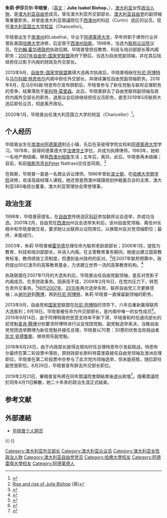{{noteTA
|G1=人名
|G2=地名
|1=zh-tw:茱莉;zh-cn:朱莉:
|2=zh-tw:畢紹普;zh-cn:毕晓普;zh-hk:畢曉普;
|3=zh-cn:阿博特;zh-hk:艾博特;zh-tw:艾伯特;
|4=zh-tw:滕博爾;zh-hant:騰博;zh-cn:特恩布尔;zh-sg:腾博;
|5=zh-cn:澳大利亚联邦;zh:澳大利亞聯邦;zh-tw:澳洲聯邦;zh-hk:澳洲聯邦;
}}
{{Infobox Politician
| honorific-prefix = [[尊敬的|尊敬的]]
| name          = 朱莉·毕晓普 阁下
| original_name = The Hon. Julie Bishop
| honorific-suffix = 
| image         = Portrait of Julie Bishop.jpg
| caption       = 
| small_image   = 
| office        = [[澳大利亚国立大学|澳大利亚国立大学]][[校监|校监]]
| term_start    = 2020年1月1日
| term_end      = 
| predecessor   = Gareth Evans
| successor     = 
| office1        = [[澳大利亚联邦|澳大利亚外交部长]]
| term_start1    = 2013年9月18日
| term_end1      = 2018年8月26日
| primeminister1 = [[托尼·阿博特|托尼·阿博特]]<br>[[马尔科姆·特恩布尔|马尔科姆·特恩布尔]]<br>[[斯科特·莫里森|斯科特·莫里森]]
| predecessor1   = [[鲍勃·卡尔|鲍勃·卡尔]]
| successor1     = [[马里斯·佩恩|马里斯·佩恩]]
| office2       = [[澳大利亚自由党|澳大利亚自由党]]副领袖 
| term_start2   = 2007年12月3日
| term_end2     = 2018年8月24日
| leader2         = {{link-en|布伦丹·纳尔逊|Brendan Nelson}}<br>[[麦肯·腾博|麦肯·腾博]]<br>[[托尼·阿博特|托尼·阿博特]]
| predecessor2    = [[彼得·霍華德·科斯特洛|彼得·科斯特洛]]
| successor2      = [[喬許·弗萊登伯格|喬許·弗萊登伯格]]
| office3        = [[澳大利亚联邦|澳大利亚教育、科技与培训部长]]
| term_start3    = 2006年1月24日
| term_end3      = 2007年11月29日
| primeminister3 = [[约翰·霍华德|约翰·霍华德]]
| predecessor3   = {{link-en|布伦丹·纳尔逊|Brendan Nelson}}
| successor3     = [[朱莉娅·吉拉德|朱莉娅·吉拉德]] 
| office4        = [[澳大利亚联邦|澳大利亚联邦]][[众议院|众议院]][[议员|议员]] 
| term_start4   = 1998年10月3日
| term_end4     = 2019年4月11日
| predecessor4  = {{link-en|Allan Rocher}}
| successor4    = {{tsl|en|Celia Hammond (politician)||Celia Hammond}}
| constituency4 = [[西澳州|西澳州]][[科廷_(澳大利亚国会选区)|科廷]]
| majority4     = 67.75% <ref>[http://vtr.aec.gov.au/HouseDivisionFirstPrefs-17496-238.htm 澳大利亚联邦选举委员会－科廷选区2013年选举结果] {{webarchive|url=https://web.archive.org/web/20130911040347/http://vtr.aec.gov.au/HouseDivisionFirstPrefs-17496-238.htm |date=2013-09-11 }} （英）</ref>
| birth_date    ={{birth date and age|1956|7|17}} 
| birth_place   = [[澳大利亚|澳大利亚]][[南澳州|南澳州]]{{link-en|Lobethal|Lobethal, South Australia}}
| death_date    = 
| death_place   = 
| party         = [[澳大利亚自由党|澳大利亚自由党]]
| spouse        = Neil Gillion (1983-1988)
| residence     = [[帕斯|帕斯]]
| alma_mater    = [[阿德莱德大学|阿德莱德大学]]<br>[[哈佛大学|哈佛大学]]
| occupation    = [[律师|律师]]
| religion      = [[基督教|基督教]]
| signature     =
| website       = 
| footnotes     = 
}}

'''朱莉·伊莎贝尔·毕晓普'''，（[[英文|英文]]：'''Julie Isabel Bishop'''，{{bd|1956年|7月17日|}}），[[澳大利亚|澳大利亚]]女性[[政治人物|政治人物]]，是[[澳大利亚自由党|澳大利亚自由党]]成员。曾任澳大利亚外交部部长、[[澳大利亚自由党|澳大利亚自由党]]的副领袖等重要职务，并曾是澳大利亚眾議院位于[[西澳州|西澳州]]的科廷（Curtin）选区的议员。现任[[澳大利亚国立大学|澳大利亚国立大学]][[校监|校监]]（Chancellor)。

毕晓普出生于[[南澳州|南澳州]]的Lobethal，毕业于[[阿德莱德大学|阿德莱德大学]]，早年供职于律师行业并曾赴美国[[哈佛大学|哈佛大学]]进修，后定居于[[西澳州|西澳州]][[珀斯|珀斯]]。1998年，当选为[[澳大利亚国会|联邦众议院]]议员。在[[约翰·霍华德|约翰·霍华德政府]]执政后期，毕晓普曾担任教育、科技与培训部部长等内阁职务；[[2007年澳洲聯邦大選|2007年]][[自由党-国家党联盟|自由党-国家党联盟]]政府下野后，当选为自由党副领袖，并在其后陆续担任过影子内阁的财政及外交部长。

2013年9月，[[自由党-国家党联盟|自由党-国家党联盟]]赢得大选再次执政后，毕晓普相继在[[托尼·阿博特|托尼·阿博特]]与[[马尔科姆·特恩布尔|马尔科姆·特恩布尔]]内阁中担任外交部长，并继续兼任自由党副领袖职务。2018年8月，在马尔科姆·特恩布尔宣布辞职后，毕晓普参与了新任党魁与联邦总理职务的竞争，结果落败于[[斯科特·莫里森|斯科特·莫里森]]。此后，毕晓普辞去了自由党联邦副领袖及政府内阁外交部长的职务，退居议会后排继续担任议员职务，直至2019年5月联邦大选后卸任议员，彻底离开政坛。

2020年1月，毕晓普出任澳大利亚国立大学的校监（Chancellor）<ref>{{cite web |author1=Corporate Governance & Risk Office |title=The Hon Julie Bishop |url=https://www.anu.edu.au/about/governance/committees/the-hon-julie-bishop |website=Australian National University |accessdate=2020-04-18 |archive-date=2021-03-18 |archive-url=https://web.archive.org/web/20210318044851/https://www.anu.edu.au/about/governance/committees/the-hon-julie-bishop |dead-url=no }}</ref>。

== 个人经历 ==
毕晓普出生在[[南澳州|南澳州]][[阿德莱德|阿德莱德]]附近小镇{{link-en|Lobethal|Lobethal, South Australia}}，先后在圣彼得学院女校和[[阿德莱德大学|阿德莱德大学]]学习。1978年，获得阿德莱德大学[[法律|法律]][[学士|学士]]学位，并成为执牌律师。1983年，她和一名地产商结婚，移居[[西澳州|西澳州]][[帕斯|帕斯]]生活；五年后，离异。此后，毕晓普再未结婚；目前，和前[[帕斯|帕斯市]][[市长|市长]]Peter Nattrass交往並同居。<ref>[http://www.perthnow.com.au/entertainment/power-and-the-fashion/story-e6frg30u-1111114162157 Rise and rise of Julie Bishop] {{webarchive|url=https://web.archive.org/web/20141102105426/http://www.perthnow.com.au/entertainment/power-and-the-fashion/story-e6frg30u-1111114162157 |date=2014-11-02 }} (英)</ref>

在佩斯，毕晓普一直是一名商业诉讼律师。1996年曾赴[[波士顿|波士顿]]，在[[哈佛大学商学院|哈佛大学商学院]]进修，攻读高级经理人课程。她还曾是西澳州城镇规划仲裁委员会的主席，澳大利亚SBS电视台董事，澳大利亚管理协会荣誉理事。

== 政治生涯 ==
1998年，毕晓普获提名，在[[澳大利亚自由党|自由党]]传统选区[[科廷_(澳大利亚国会选区)|科廷]]参加联邦议会选举，并成功当选。2001年2月，自由党在[[西澳州|西澳州]]州议会选举失利后，该州自由党领袖、离任州长{{link-en|Richard Court|Richard Court}}暗中和毕晓普做交易，要求她让出联邦众议院席位，以换取州反对党领袖职位；最终，未能成行。

2003年，朱莉·毕晓普被[[约翰·霍华德|霍华德]]总理任命为联邦老龄部部长；2006年1月，提拔为教育、科技和培训部部长，并进入内阁。在主管教育事务期间，她提出建立国家教育标准、教师绩效工资制度，但遭到各州政府的反对。<ref>{{cite news|title=Rudd revolution will take more than rhetoric|url=http://www.smh.com.au/news/opinion/rudd-revolution-will-take-more-than-rhetoric/2007/01/29/1169919273554.html|accessdate=2013-05-19|newspaper=悉尼晨报网|language=en|archive-date=2015-09-24|archive-url=https://web.archive.org/web/20150924203055/http://www.smh.com.au/news/opinion/rudd-revolution-will-take-more-than-rhetoric/2007/01/29/1169919273554.html|dead-url=no}}</ref>在2007年联邦预算中，政府提出50亿澳币的高等教育基金，力求建立世界一流的高等教育机构。<ref>{{cite news|title=澳洲高等教育尝试改变 盲目追求大而全|url=http://www.edutime.net/magazine/2008/0902/news03.htm|accessdate=2013-05-19|newspaper=教育时空网|language=zh-hans|archive-date=2018-06-13|archive-url=https://web.archive.org/web/20180613084546/http://www.edutime.net/magazine/2008/0902/news03.htm|dead-url=no}}</ref>

执政联盟在2007年11月的大选失利后，毕晓普出任自由党副领袖，是反对党影子内阁成员、负责财政事务。因表现不佳，2009年2月16日，在党内压力下，转而负责外交事务。<ref>{{cite news|title=Bishop quits as shadow treasurer|url=http://www.smh.com.au/national/bishop-quits-as-shadow-treasurer-20090216-88ku.html|accessdate=2013-05-19|newspaper=悉尼晨报网|language=en|archive-date=2021-03-08|archive-url=https://web.archive.org/web/20210308123213/https://www.smh.com.au/national/bishop-quits-as-shadow-treasurer-20090216-88ku.html|dead-url=no}}</ref>经历[[2007年澳洲大選|2007年]]、[[2010年澳大利亚联邦大选|2010年]]两次选举失败，联邦自由党三次更换领袖；从[[纳尔逊|纳尔逊]]到[[麦肯·腾博|腾博]]，再到[[托尼·阿博特|托尼·阿博特]]，朱莉·毕晓普一直保留副领袖的职务。

2013年9月，自由党和[[澳大利亚国家党|国家党]]联盟在[[托尼·阿博特|托尼·阿博特]]的领导下，六年后重新赢得联邦大选胜利；9月18日，毕晓普被任命为外交部部长，是内阁中唯一的女性成员<ref>{{Cite web |url=http://world.people.com.cn/n/2013/0917/c1002-22947687.html |title=澳大利亚总理阿博特公布内阁名单 |access-date=2013-09-18 |archive-date=2020-08-11 |archive-url=https://web.archive.org/web/20200811005958/http://world.people.com.cn/n/2013/0917/c1002-22947687.html |dead-url=no }}</ref>。2015年9月14日，由于阿博特政府民意支持率不断下滑，毕晓普和时任通讯部长的前党魁[[麦肯·腾博|麦肯·腾博]]分别要求阿博特进行议会党团党魁、副党魁选举表决，当晚自由党党团选举腾博为新任党魁并接任总理，毕晓普以70票：30票的优势击败挑战者[[凯文·安德鲁斯|凯文·安德鲁斯]]，继续担任副党魁。

2018年8月24日，由于内政部长彼得达顿向时任总理特恩布尔发起挑战，特恩布尔最终在第二轮投票中落败，原财政部长斯科特莫里森接任自由党领袖及澳洲总理职位。毕晓普在第二轮投票中亦参与了此次党内领袖选举，但未能获胜，随后卸任副党首职位。8月26日，毕晓普宣布辞去外交部长职位。

2019年2月21日，畢曉普宣布將在同年眾議院會期結束後退出政壇<ref name="retirement">{{cite news |last1=Doran |first1=Matthew |title=Former foreign minister Julie Bishop announces resignation from Parliament |url=https://www.abc.net.au/news/2019-02-21/julie-bishop-to-retire/10834480 |accessdate=2019-02-21 |work=ABC News |date=2019-02-21 |language=en-AU |archive-date=2019-02-21 |archive-url=https://web.archive.org/web/20190221063519/https://www.abc.net.au/news/2019-02-21/julie-bishop-to-retire/10834480 |dead-url=no }}</ref>。隨著眾議院於同年4月11日解散，她二十年來的政治生涯正式結束。

== 参考文献 ==
{{Reflist|30em}}

== 外部連結 ==
* [https://web.archive.org/web/20130517125730/http://www.juliebishop.com.au/ 毕晓普个人网页]{{en icon}}

{{-}}


{{Authority control}}

{{DEFAULTSORT:B}}
[[Category:澳大利亚外交部长|Category:澳大利亚外交部长]]
[[Category:澳大利亚众议员|Category:澳大利亚众议员]]
[[Category:澳大利亚女性政治人物|Category:澳大利亚女性政治人物]]
[[Category:澳大利亚自由党党员|Category:澳大利亚自由党党员]]
[[Category:哈佛大學校友|Category:哈佛大學校友]]
[[Category:阿德雷得大學校友|Category:阿德雷得大學校友]]
[[Category:阿德莱德人|Category:阿德莱德人]]